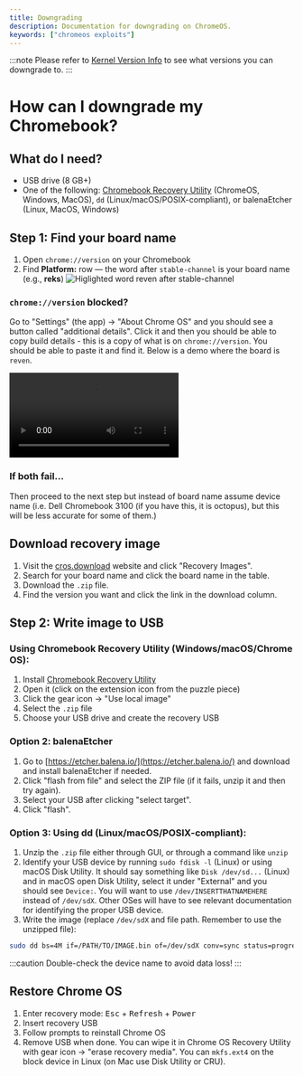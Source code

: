 ```yaml
---
title: Downgrading
description: Documentation for downgrading on ChromeOS.
keywords: ["chromeos exploits"]
---
```


:::note
Please refer to [Kernel Version Info](/kajigs/kernverinfo) to see what versions you can downgrade to.
:::

# How can I downgrade my Chromebook?

## What do I need?

- USB drive (8 GB+)
- One of the following: [Chromebook Recovery Utility](https://chrome.google.com/webstore/detail/chromebook-recovery-utili/pocpnlppkickgojjlmhdmidojbmbodfm) (ChromeOS, Windows, MacOS), `dd` (Linux/macOS/POSIX-compliant), or balenaEtcher (Linux, MacOS, Windows)

## Step 1: Find your board name

1. Open `chrome://version` on your Chromebook
2. Find **Platform:** row — the word after `stable-channel` is your board name (e.g., **reks**)
   ![Higlighted word reven after stable-channel](/assets/downgrading/chrome_version_platform.png)

### `chrome://version` blocked?

Go to "Settings" (the app) → "About Chrome OS" and you should see a button called "additional details". Click it and then you should be able to copy build details - this is a copy of what is on `chrome://version`. You should be able to paste it and find it. Below is a demo where the board is `reven`.

<video controls>
  <source src="/assets/downgrading/version_chrome_settings.mp4" />
</video>

### If both fail...

Then proceed to the next step but instead of board name assume device name (i.e. Dell Chromebook 3100 (if you have this, it is octopus), but this will be less accurate for some of them.)

## Download recovery image

1. Visit the [cros.download](https://cros.download/) website and click "Recovery Images".
2. Search for your board name and click the board name in the table.
3. Download the `.zip` file.
4. Find the version you want and click the link in the download column.

## Step 2: Write image to USB

### Using Chromebook Recovery Utility (Windows/macOS/Chrome OS):

1. Install [Chromebook Recovery Utility](https://chrome.google.com/webstore/detail/chromebook-recovery-utili/pocpnlppkickgojjlmhdmidojbmbodfm)
2. Open it (click on the extension icon from the puzzle piece)
3. Click the gear icon → "Use local image"
4. Select the `.zip` file
5. Choose your USB drive and create the recovery USB

### Option 2: balenaEtcher

1. Go to [https://etcher.balena.io/](https://etcher.balena.io/) and download and install balenaEtcher if needed.
2. Click "flash from file" and select the ZIP file (if it fails, unzip it and then try again).
3. Select your USB after clicking "select target".
4. Click "flash".

### Option 3: Using dd (Linux/macOS/POSIX-compliant):

1. Unzip the `.zip` file either through GUI, or through a command like `unzip`
2. Identify your USB device by running `sudo fdisk -l` (Linux) or using macOS Disk Utility. It should say something like `Disk /dev/sd...` (Linux) and in macOS open Disk Utility, select it under "External" and you should see `Device:`. You will want to use `/dev/INSERTTHATNAMEHERE` instead of `/dev/sdX`. Other OSes will have to see relevant documentation for identifying the proper USB device.
3. Write the image (replace `/dev/sdX` and file path. Remember to use the unzipped file):

```bash
sudo dd bs=4M if=/PATH/TO/IMAGE.bin of=/dev/sdX conv=sync status=progress
```

:::caution
Double-check the device name to avoid data loss!
:::

## Restore Chrome OS

1. Enter recovery mode: <kbd>Esc</kbd> + <kbd>Refresh</kbd> + <kbd>Power</kbd>
2. Insert recovery USB
3. Follow prompts to reinstall Chrome OS
4. Remove USB when done. You can wipe it in Chrome OS Recovery Utility with gear icon → "erase recovery media". You can `mkfs.ext4` on the block device in Linux (on Mac use Disk Utility or CRU).
